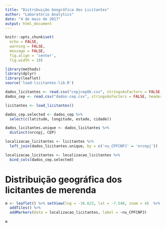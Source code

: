 ```yaml
---
title: "Distribuição Geográfica dos Licitantes"
author: "Laboratório Analytics"
date: "4 de maio de 2017"
output: html_document
---
```


```r
knitr::opts_chunk$set(
  echo = FALSE,
  warning = FALSE,
  message = FALSE,
  fig.align = 'center',
  fig.width = 10)
```

```r
library(methods)
library(dplyr)
library(leaflet)
source('load-licitantes-lib.R')
```

```r
dados_licitantes <- read.csv("cnpjcepOk.csv", stringsAsFactors = FALSE, na.strings = '')
dados_cep <- read.csv("dados-cep.csv", stringsAsFactors = FALSE, header = TRUE, na.strings = '')

licitantes <- load_licitantes()
```

```r
dados_cep.selected <- dados_cep %>%
  select(c(latitude, longitude, estado, cidade))

dados_licitantes.unique <- dados_licitantes %>%
  distinct(nrcnpj, CEP)

localizacao_licitantes <- licitantes %>%
  left_join(dados_licitantes.unique, by = c('nu_CPFCNPJ' = 'nrcnpj'))

localizacao_licitantes <- localizacao_licitantes %>%
  bind_cols(dados_cep.selected)
```

# Distribuição geográfica dos licitantes de merenda

```r
m <- leaflet() %>% setView(lng = -36.623, lat = -7.548, zoom = 4)  %>% 
  addTiles() %>%
  addMarkers(data = localizacao_licitantes, label = ~nu_CPFCNPJ)
  
m
```





